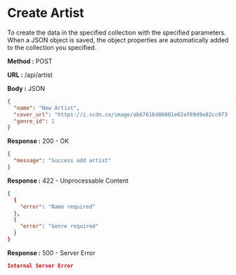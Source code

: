 
# Create Artist

To create the data in the specified collection with the specified parameters.
When a JSON object is saved, the object properties are automatically added to the collection you specified.

**Method :** <Badge>POST</Badge>

**URL :** <Badge variant="dark">/api/artist</Badge>

**Body :** <Badge variant="purple">JSON</Badge>

```json
{
  "name": "New Artist",
  "cover_url": "https://i.scdn.co/image/ab67616d00001e02af69d9e82cc973f608481610",
  "genre_id": 1
}
```

**Response :** <BadgeOutline variant="success">200 - OK</BadgeOutline>

```json
{
  "message": "Success add artist"
}
```

**Response :** <BadgeOutline variant="info">422 - Unprocessable Content</BadgeOutline>

```json
{
  {
    "error": "Name required"
  },
  {
    "error": "Genre required"
  }
}
```

**Response :** <BadgeOutline variant="danger">500 - Server Error</BadgeOutline>

```json
Internal Server Error
```
